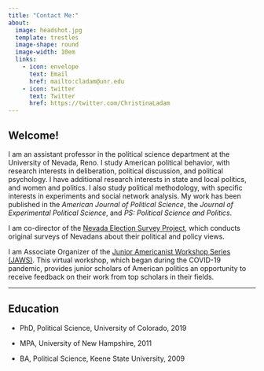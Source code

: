 ```yaml
---
title: "Contact Me:"
about: 
  image: headshot.jpg
  template: trestles
  image-shape: round
  image-width: 10em
  links:
    - icon: envelope
      text: Email
      href: mailto:cladam@unr.edu
    - icon: twitter
      text: Twitter
      href: https://twitter.com/ChristinaLadam
---
```


## **Welcome!**

I am an assistant professor in the political science department at the University of Nevada, Reno. I study American political behavior, with research interests in deliberation, political discussion, and political psychology. I have additional research interests in state and local politics, and women and politics. I also study political methodology, with specific interests in experiments and social network analysis. My work has been published in the *American Journal of Political Science*, the *Journal of Experimental Political Science*, and *PS: Political Science and Politics*.

I am co-director of the [Nevada Election Survey Project](nvelectionsurvey.com), which conducts original surveys of Nevadans about their political and policy views.

I am Associate Organizer of the [Junior Americanist Workshop Series (JAWS)](https://jawspolisci.network/). This virtual workshop, which began during the COVID-19 pandemic, provides junior scholars of American politics an opportunity to receive feedback on their work from top scholars in their fields.

------------------------------------------------------------------------

## **Education**

-   PhD, Political Science, University of Colorado, 2019

-   MPA, University of New Hampshire, 2011

-   BA, Political Science, Keene State University, 2009
